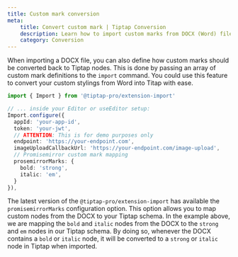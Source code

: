 ```yaml
---
title: Custom mark conversion
meta:
    title: Convert custom mark | Tiptap Conversion
    description: Learn how to import custom marks from DOCX (Word) files using the Import extension.
    category: Conversion
---
```



When importing a DOCX file, you can also define how custom marks should be converted back to Tiptap nodes. This is done by passing an array of custom mark definitions to the `import` command. You could use this feature to convert your custom stylings from Word into Titap with ease.

```ts
import { Import } from '@tiptap-pro/extension-import'

// ... inside your Editor or useEditor setup:
Import.configure({
  appId: 'your-app-id',
  token: 'your-jwt',
  // ATTENTION: This is for demo purposes only
  endpoint: 'https://your-endpoint.com',
  imageUploadCallbackUrl: 'https://your-endpoint.com/image-upload',
  // Promisemirror custom mark mapping
  prosemirrorMarks: {
    bold: 'strong',
    italic: 'em',
  }
}),
```

The latest version of the `@tiptap-pro/extension-import` has available the `promisemirrorMarks` configuration option. This option allows you to map custom nodes from the DOCX to your Tiptap schema. In the example above, we are mapping the `bold` and `italic` nodes from the DOCX to the `strong` and `em` nodes in our Tiptap schema. By doing so, whenever the DOCX contains a `bold` or `italic` node, it will be converted to a `strong` or `italic` node in Tiptap when imported.

